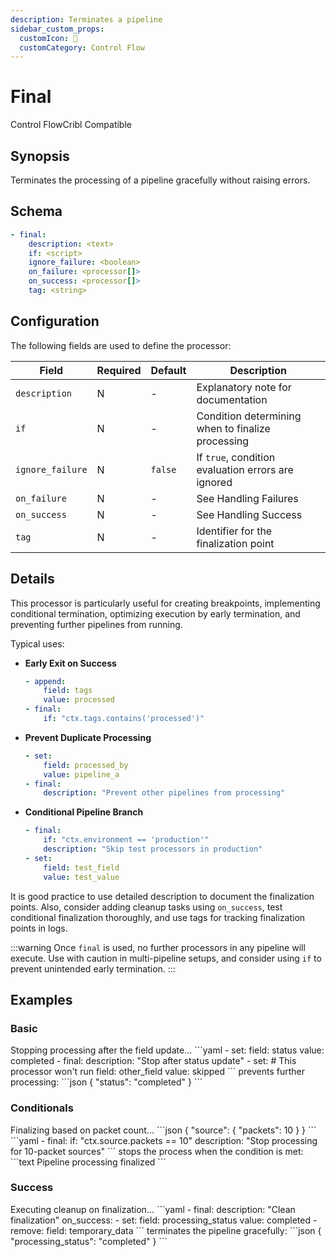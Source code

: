 ```yaml
---
description: Terminates a pipeline
sidebar_custom_props: 
  customIcon: 🏁
  customCategory: Control Flow
---
```


# Final

<span className="theme-doc-version-badge badge badge--primary">Control Flow</span><span className="theme-doc-version-badge badge badge--secondary">Cribl Compatible</span>

## Synopsis

Terminates the processing of a pipeline gracefully without raising errors.

## Schema

```yaml
- final:
    description: <text>
    if: <script>
    ignore_failure: <boolean>
    on_failure: <processor[]>
    on_success: <processor[]>
    tag: <string>
```

## Configuration

The following fields are used to define the processor:

|Field|Required|Default|Description|
|---|---|---|---|
|`description`|N|-|Explanatory note for documentation|
|`if`|N|-|Condition determining when to finalize processing|
|`ignore_failure`|N|`false`|If `true`, condition evaluation errors are ignored|
|`on_failure`|N|-|See <Topic id="handling-failures">Handling Failures</Topic>|
|`on_success`|N|-|See <Topic id="handling-success">Handling Success</Topic>|
|`tag`|N|-|Identifier for the finalization point|

## Details

This processor is particularly useful for creating breakpoints, implementing conditional termination, optimizing execution by early termination, and preventing further pipelines from running.

Typical uses:

* **Early Exit on Success**

  ```yaml
  - append:
      field: tags
      value: processed
  - final:
      if: "ctx.tags.contains('processed')"
   ```

* **Prevent Duplicate Processing**

  ```yaml
  - set:
      field: processed_by
      value: pipeline_a
  - final:
      description: "Prevent other pipelines from processing"
   ```

* **Conditional Pipeline Branch**
 
  ```yaml
  - final:
      if: "ctx.environment == 'production'"
      description: "Skip test processors in production"
  - set:
      field: test_field
      value: test_value
   ```

It is good practice to use detailed description to document the finalization points. Also, consider adding cleanup tasks using `on_success`, test conditional finalization thoroughly, and use tags for tracking finalization points in logs.

:::warning
Once `final` is used, no further processors in any pipeline will execute. Use with caution in multi-pipeline setups, and consider using `if` to prevent unintended early termination.
:::

## Examples

### Basic

<ExampleGrid>
  <CommentCol>
    Stopping processing after the field update...
  </CommentCol>
  <CodeCol>
    ```yaml
    - set:
        field: status
        value: completed
    - final:
        description: "Stop after status update"
    - set:  # This processor won't run
        field: other_field
        value: skipped
    ```
  </CodeCol>
  <CommentCol>
    prevents further processing:
  </CommentCol>
  <CodeCol>
    ```json
    {
      "status": "completed"
    }
    ```
  </CodeCol>
</ExampleGrid>

### Conditionals

<ExampleGrid>
  <CommentCol>
    Finalizing based on packet count...
  </CommentCol>
  <CodeCol>
    ```json
    {
      "source": {
        "packets": 10
      }
    }
    ```
    ```yaml
    - final:
        if: "ctx.source.packets == 10"
        description: "Stop processing for 10-packet sources"
    ```
  </CodeCol>
  <CommentCol>
    stops the process when the condition is met:
  </CommentCol>
  <CodeCol>
    ```text
    Pipeline processing finalized
    ```
  </CodeCol>
</ExampleGrid>

### Success

<ExampleGrid>
  <CommentCol>
    Executing cleanup on finalization...
  </CommentCol>
  <CodeCol>
    ```yaml
    - final:
        description: "Clean finalization"
        on_success:
          - set:
              field: processing_status
              value: completed
          - remove:
              field: temporary_data
    ```
  </CodeCol>
  <CommentCol>
    terminates the pipeline gracefully:
  </CommentCol>
  <CodeCol>
    ```json
    {
      "processing_status": "completed"
    }
    ```
  </CodeCol>
</ExampleGrid>
